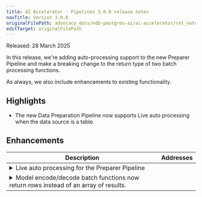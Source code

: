 ```yaml
---
title: AI Accelerator - Pipelines 3.0.0 release notes
navTitle: Version 3.0.0
originalFilePath: advocacy_docs/edb-postgres-ai/ai-accelerator/rel_notes/src/rel_notes_3.0.0.yml
editTarget: originalFilePath
---
```


Released: 28 March 2025

In this release, we're adding auto-processing support to the new Preparer Pipeline and make a breaking change to the return type of two batch processing functions.

As always, we also include enhancements to existing functionality. 

## Highlights

- The new Data Preparation Pipeline now supports Live auto processing when the data source is a table.

## Enhancements

<table class="table w-100"><thead><tr><th>Description</th><th width="10%">Addresses</th></tr></thead><tbody>
<tr><td><details><summary>Live auto processing for the Preparer Pipeline</summary><hr/><p>TODO</p>
</details></td><td></td></tr>
<tr><td><details><summary>Model encode/decode batch functions now return rows instead of an array of results.</summary><hr/><p>The two functions <code>aidb.decode_text_batch()</code> and <code>aidb.encode_text_batch()</code> now return a set of rows as their result, instead of a single row containing an array.
This change was made based on customer feedback. In the case of the encode function, the return type is a list of vector embeddings. These are arrays themselves (arrays of floating point numbers).
By returning this set of vectors as an array, we end up with a two-dimensional array. These kinds of arrays are not well supported in Postgres and get flattened in the return type of the function.
Complicated parseing of the flattened array was required to work with the return type.
This was less of an issue with the decode function but we decided to change both to retain consistency in the return types.
Now, the batch functions return a set of rows, one row for each input value.</p>
</details></td><td></td></tr>
</tbody></table>


